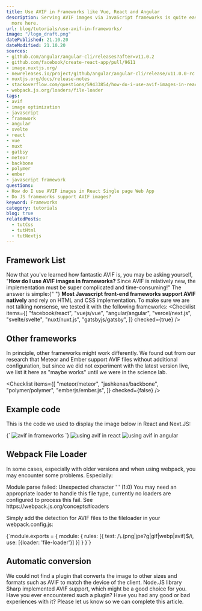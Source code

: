 ```yaml
---
title: Use AVIF in Frameworks like Vue, React and Angular
description: Serving AVIF images via JavaScript frameworks is quite easy - find out
  more here.
url: blog/tutorials/use-avif-in-frameworks/
image: "/logo_draft.png"
datePublished: 21.10.20
dateModified: 21.10.20
sources:
- github.com/angular/angular-cli/releases?after=v11.0.2
- github.com/facebook/create-react-app/pull/9611
- image.nuxtjs.org/
- newreleases.io/project/github/angular/angular-cli/release/v11.0.0-rc.1
- nuxtjs.org/docs/release-notes
- stackoverflow.com/questions/59433854/how-do-i-use-avif-images-in-react-single-page-web-app
- webpack.js.org/loaders/file-loader
tags:
- avif
- image optimization
- javascript
- framework
- angular
- svelte
- react
- vue
- nuxt
- gatbsy
- meteor
- backbone
- polymer
- ember
- javascript framework
questions:
- How do I use AVIF images in React Single page Web App
- Do JS frameworks support AVIF images?
keyword: Frameworks
category: tutorials
blog: true
relatedPosts: 
  - tutCss
  - tutHtml
  - tutNextjs
---
```




## Framework List
  
Now that you've learned how fantastic AVIF is, you may be asking yourself, "**How do I use AVIF images in frameworks?** Since AVIF is relatively new, the implementation must be super complicated and time-consuming!" The answer is simple:{" "} **Most Javascript front-end frameworks support AVIF natively** and rely on HTML and CSS implementation. To make sure we are not talking nonsense, we tested it with the following frameworks: 
<Checklist
  items={[
    "facebook/react",
    "vuejs/vue",
    "angular/angular",
    "vercel/next.js",
    "svelte/svelte",
    "nuxt/nuxt.js",
    "gatsbyjs/gatsby",
  ]}
  checked={true}
/>

## Other frameworks

In principle, other frameworks might work differently. We found out from our research that Meteor and Ember support AVIF files without additional configuration, but since we did not experiment with the latest version live, we list it here as "maybe works" until we were in the science lab. 

<Checklist
  items={[
    "meteor/meteor",
    "jashkenas/backbone",
    "polymer/polymer",
    "emberjs/ember.js",
  ]}
  checked={false}
/>

## Example code
  
This is the code we used to display the image below in React and Next.JS: 

<Syntax language="html">
  {`<picture>
    <source srcSet="/images/cloudflare-stats.avif" type="image/avif" />
    <source srcSet="/images/cloudflare-stats.webp" type="image/webp" />
    <img src="/images/cloudflare-stats.jpg" alt="avif in frameworks" />
  </picture>`}
</Syntax>
<Image url="react-avif" alt="using avif in react" />
<Image url="angular-avif" alt="using avif in angular" />


## Webpack File Loader

In some cases, especially with older versions and when using webpack, you may encounter some problems. Especially: 

<Syntax language="html">
  Module parse failed: Unexpected character ' ' (1:0) You may need an
  appropriate loader to handle this file type, currently no loaders are
  configured to process this fail. See
  https://webpack.js.org/concepts#loaders
</Syntax>

Simply add the detection for AVIF files to the fileloader in your webpack.config.js: 

<Syntax language="javascript">
{`module.exports = {
  module: {
    rules: [{
        test: /\.(png|jpe?g|gif|webp|avif)$/i,
        use: [{loader: 'file-loader'}]
      }]
  }
}`}
</Syntax>

## Automatic conversion
  
We could not find a plugin that converts the image to other sizes and formats such as AVIF to match the device of the client. Node.JS library Sharp implemented AVIF support, which might be a good choice for you. Have you ever encountered such a plugin? Have you had any good or bad experiences with it? Please let us know so we can complete this article.